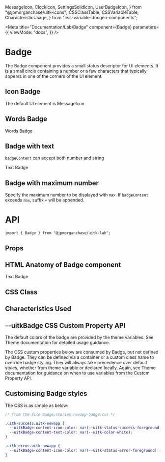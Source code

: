   MessageIcon,
  ClockIcon,
  SettingsSolidIcon,
  UserBadgeIcon,
} from "@jpmorganchase/uitk-icons";
  CSSClassTable,
  CSSVariableTable,
  CharacteristicUsage,
} from "css-variable-docgen-components";

<Meta
  title="Documentation/Lab/Badge"
  component={Badge}
  parameters={{
    viewMode: "docs",
  }}
/>

# Badge

The Badge component provides a small status descriptor for UI elements. It is a small circle containing a number or a few characters that typically appears in one of the corners of the UI element.

## Icon Badge

The default UI element is MessageIcon

<Canvas>
  <Story name="Default Badge">
    <Badge badgeContent={1} max={1000}>
      <MessageIcon />
    </Badge>
  </Story>
</Canvas>

## Words Badge

<Canvas>
  <Story name="Words Badge">
    <Badge badgeContent={10} max={1000}>
      Words Badge
    </Badge>
  </Story>
</Canvas>

## Badge with text

`badgeContent` can accept both number and string

<Canvas>
  <Story name="Text Badge">
    <Badge badgeContent="Text">Text Badge</Badge>
  </Story>
</Canvas>

## Badge with maximum number

Specify the maximum number to be displayed with `max`. If `badgeContent` exceeds `max`, suffix `+` will be appended.

<Canvas>
  <Story name="Badge with max number">
    <Badge badgeContent={150} max={99}>
      <UserBadgeIcon />
    </Badge>
  </Story>
</Canvas>

# API

```
import { Badge } from "@jpmorganchase/uitk-lab";
```

## Props

<ArgsTable of={Badge} />

## HTML Anatomy of Badge component

<Canvas>
  <ComponentAnatomy showLegend>
    <Badge badgeContent={1} max={100}>
      <ClockIcon />
    </Badge>
  </ComponentAnatomy>
  <ComponentAnatomy showLegend>
    <Badge badgeContent="Text">Text Badge</Badge>
  </ComponentAnatomy>
  <ComponentAnatomy showLegend>
    <Badge badgeContent={150} max={99}>
      <UserBadgeIcon />
    </Badge>
  </ComponentAnatomy>
</Canvas>

## CSS Class

<CSSClassTable of={Badge} />

## Characteristics Used

<CharacteristicUsage of={Badge} />

## --uitkBadge CSS Custom Property API

The default colors of the badge are provided by the theme variables. See Theme documentation for detailed usage guidance.

The CSS custom properties below are consumed by Badge, but not defined by Badge. They can be defined via a container or
a custom class name to override badge styling. They will always take precedence over default styles, whether from theme variable
or declared locally. Again, see Theme documentation for guidance on when to use variables from the Custom Property API.

<CSSVariableTable of={Badge} />

## Customising Badge styles

<Canvas>
  <Story name="Custom Badge Styling">
    <CustomStyling />
  </Story>
</Canvas>

The CSS is as simple as below:

```css
/* from the file Badge.stories.newapp-badge.css */

.uitk-success.uitk-newapp {
  --uitkBadge-content-icon-color: var(--uitk-status-success-foreground);
  --uitkBadge-content-text-color: var(--uitk-color-white);
}

.uitk-error.uitk-newapp {
  --uitkBadge-content-icon-color: var(--uitk-status-error-foreground);
}
```
